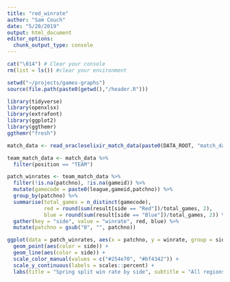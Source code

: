 ```yaml
---
title: "red_winrate"
author: "Sam Couch"
date: "5/20/2019"
output: html_document
editor_options: 
  chunk_output_type: console
---
```

```r
cat("\014") # Clear your console
rm(list = ls()) #clear your environment

setwd("~/projects/games-graphs")
source(file.path(paste0(getwd(),"/header.R")))

library(tidyverse)
library(openxlsx)
library(extrafont)
library(ggplot2)
library(ggthemr)
ggthemr("fresh")

match_data <- read_oracleselixir_match_data(paste0(DATA_ROOT, "match_data/2019-spring-match-data-OraclesElixir-2019-05-14.xlsx"))
```
```r
team_match_data <- match_data %>% 
  filter(position == "TEAM")
```
```r
patch_winrates <- team_match_data %>%
  filter(!is.na(patchno), !is.na(gameid)) %>% 
  mutate(gamecode = paste0(league,gameid,patchno)) %>% 
  group_by(patchno) %>% 
  summarise(total_games = n_distinct(gamecode), 
            red = round(sum(result[side == "Red"])/total_games, 2),
            blue = round(sum(result[side == "Blue"])/total_games, 2)) %>% 
  gather(key = "side", value = "winrate", red, blue) %>% 
  mutate(patchno = gsub("0", "", patchno))
```
```r
ggplot(data = patch_winrates, aes(x = patchno, y = winrate, group = side)) +
  geom_point(aes(color = side)) +
  geom_line(aes(color = side)) +
  scale_color_manual(values = c("#254e70", "#bf4342")) +
  scale_y_continuous(labels = scales::percent) +
  labs(title = "Spring split win rate by side", subtitle = "All regions", x = "Patch Number", y = "Win rate")
```



